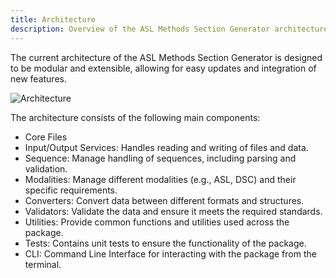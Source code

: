 ```yaml
---
title: Architecture
description: Overview of the ASL Methods Section Generator architecture
---
```



The current architecture of the ASL Methods Section Generator is designed to be modular and extensible,
allowing for easy updates and integration of new features.

![Architecture](../assets/arch.png)

The architecture consists of the following main components:
- Core Files
- Input/Output Services: Handles reading and writing of files and data.
- Sequence: Manage handling of sequences, including parsing and validation.
- Modalities: Manage different modalities (e.g., ASL, DSC) and their specific requirements.
- Converters: Convert data between different formats and structures.
- Validators: Validate the data and ensure it meets the required standards.
- Utilities: Provide common functions and utilities used across the package.
- Tests: Contains unit tests to ensure the functionality of the package.
- CLI: Command Line Interface for interacting with the package from the terminal.
